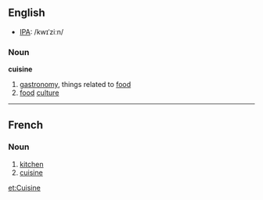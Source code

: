 ==English==
*[[IPA]]: /kwɪˈziːn/
===Noun===
'''cuisine'''
# [[gastronomy]], things related to [[food]]
# [[food]] [[culture]]

----
==French==
===Noun===
# [[kitchen]]
# [[cuisine]]

[[et:Cuisine]]